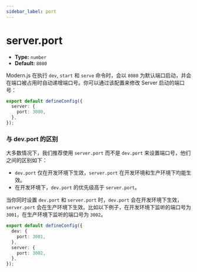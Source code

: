 ```yaml
---
sidebar_label: port
---
```


# server.port

- **Type:** `number`
- **Default:** `8080`

Modern.js 在执行 `dev`, `start` 和 `serve` 命令时，会以 `8080` 为默认端口启动，并会在端口被占用时自动递增端口号。你可以通过该配置来修改 Server 启动的端口号：

```ts title="modern.config.ts"
export default defineConfig({
  server: {
    port: 3000,
  },
});
```

### 与 dev.port 的区别

大多数情况下，我们推荐使用 `server.port` 而不是 `dev.port` 来设置端口号，他们之间的区别如下：

- `dev.port` 仅在开发环境下生效，`server.port` 在开发环境和生产环境下均能生效。
- 在开发环境下，`dev.port` 的优先级高于 `server.port`。

当你同时设置 `dev.port` 和 `server.port` 时，`dev.port` 会在开发环境下生效，`server.port` 会在生产环境下生效。比如以下例子，在开发环境下监听的端口号为 `3001`，在生产环境下监听的端口号为 `3002`。

```ts title="modern.config.ts"
export default defineConfig({
  dev: {
    port: 3001,
  },
  server: {
    port: 3002,
  },
});
```
